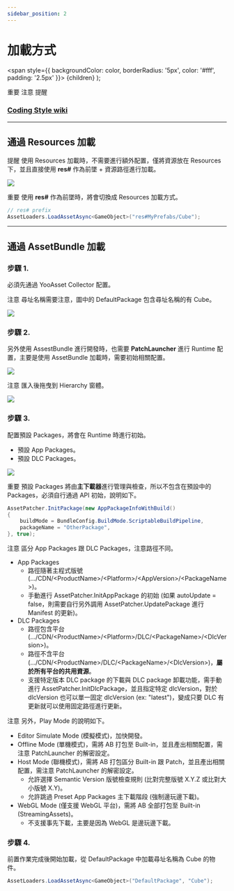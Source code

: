 ```yaml
---
sidebar_position: 2
---
```


# 加載方式

  <span
    style={{
      backgroundColor: color,
      borderRadius: '5px',
      color: '#fff',
      padding: '2.5px'
    }}>
    {children}
  </span>
);

<Highlight color="#ff2f00">重要</Highlight> <Highlight color="#0373fc">注意</Highlight> <Highlight color="#00d679">提醒</Highlight>

### [Coding Style wiki](https://github.com/michael811125/OxGFrame/wiki/Coding-Style)

---

## 通過 Resources 加載

<Highlight color="#00d679">提醒</Highlight> 使用 Resources 加載時，不需要進行額外配置，僅將資源放在 Resources 下，並且直接使用 **res#** 作為前墜 + 資源路徑進行加載。

![](/img/assetloader/img_7.png)

<Highlight color="#ff2f00">重要</Highlight> 使用 **res#** 作為前墜時，將會切換成 Resources 加載方式。

```csharp
// res# prefix
AssetLoaders.LoadAssetAsync<GameObject>("res#MyPrefabs/Cube");
```

---

## 通過 AssetBundle 加載

### 步驟 1.

必須先通過 YooAsset Collector 配置。

<Highlight color="#0373fc">注意</Highlight> 尋址名稱需要注意，圖中的 DefaultPackage 包含尋址名稱的有 Cube。

![](/img/assetloader/img_5.png)

### 步驟 2.

另外使用 AssestBundle 進行開發時，也需要 **PatchLauncher** 進行 Runtime 配置，主要是使用 AssetBundle 加載時，需要初始相關配置。

![](/img/assetloader/img_6.png)

<Highlight color="#0373fc">注意</Highlight> 匯入後拖曳到 Hierarchy 窗體。

![](/img/assetloader/gif_1.gif)

### 步驟 3.

配置預設 Packages，將會在 Runtime 時進行初始。
- 預設 App Packages。
- 預設 DLC Packages。

![](/img/assetloader/img_8.png)

<Highlight color="#ff2f00">重要</Highlight> 預設 Packages 將由**主下載器**進行管理與檢查，所以不包含在預設中的 Packages，必須自行通過 API 初始，說明如下。

```csharp
AssetPatcher.InitPackage(new AppPackageInfoWithBuild()
{
    buildMode = BundleConfig.BuildMode.ScriptableBuildPipeline,
    packageName = "OtherPackage",
}, true);
```

<Highlight color="#0373fc">注意</Highlight> 區分 App Packages 跟 DLC Packages，注意路徑不同。
- App Packages
  - 路徑隨著主程式版號 (.../CDN/\<ProductName\>/\<Platform\>/\<AppVersion\>/\<PackageName\>)。
  - 手動進行 AssetPatcher.InitAppPackage 的初始 (如果 autoUpdate = false，則需要自行另外調用 AssetPatcher.UpdatePackage 進行 Manifest 的更新)。
- DLC Packages
  - 路徑包含平台 (.../CDN/\<ProductName\>/\<Platform\>/DLC/\<PackageName\>/\<DlcVersion\>)。
  - 路徑不含平台 (.../CDN/\<ProductName\>/DLC/\<PackageName\>/\<DlcVersion\>)，**屬於所有平台的共用資源**。
  - 支援特定版本 DLC package 的下載與 DLC package 卸載功能，需手動進行 AssetPatcher.InitDlcPackage，並且指定特定 dlcVersion，對於 dlcVersion 也可以單一固定 dlcVersion (ex: "latest")，變成只要 DLC 有更新就可以使用固定路徑進行更新。

<Highlight color="#0373fc">注意</Highlight> 另外，Play Mode 的說明如下。
- Editor Simulate Mode (模擬模式)，加快開發。
- Offline Mode (單機模式)，需將 AB 打包至 Built-in，並且產出相關配置，需注意 PatchLauncher 的解密設定。
- Host Mode (聯機模式)，需將 AB 打包區分 Built-in 跟 Patch，並且產出相關配置，需注意 PatchLauncher 的解密設定。
  - 允許選擇 Semantic Version 版號檢查規則 (比對完整版號 X.Y.Z 或比對大小版號 X.Y)。
  - 允許跳過 Preset App Packages 主下載階段 (強制邊玩邊下載)。
- WebGL Mode (僅支援 WebGL 平台)，需將 AB 全部打包至 Built-in (StreamingAssets)。
  - 不支援事先下載，主要是因為 WebGL 是邊玩邊下載。

### 步驟 4.

前置作業完成後開始加載，從 DefaultPackage 中加載尋址名稱為 Cube 的物件。

```csharp
AssetLoaders.LoadAssetAsync<GameObject>("DefaultPackage", "Cube");
```
